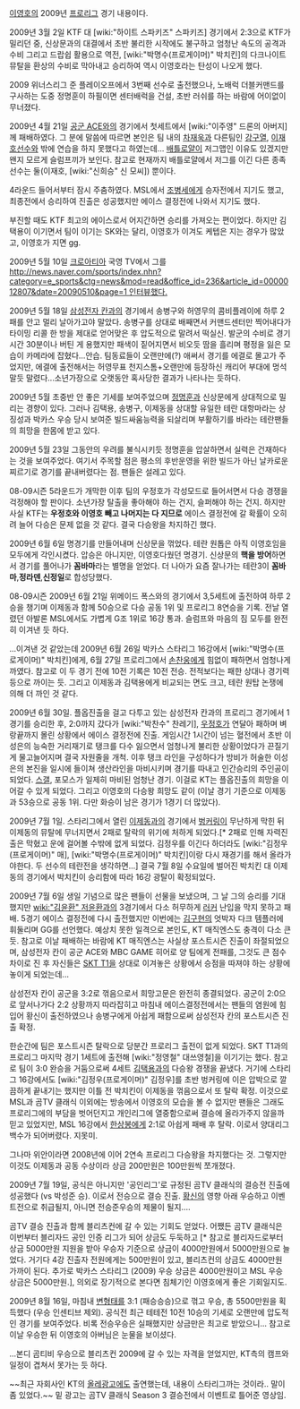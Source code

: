 [[이영호]]의 2009년 [[프로리그]] 경기 내용이다.

2009년 3월 2일 KTF 대 [wiki:"하이트 스파키즈" 스파키즈] 경기에서 2:3으로 KTF가 밀리던 중, 신상문과의 대결에서 초반 불리한 시작에도 불구하고 엄청난 속도의 공격과 수비 그리고 드랍쉽 활용으로 역전, [wiki:"박명수(프로게이머)" 박치킨]의 다크나이트 뮤탈을 환상의 수비로 막아내고 승리하여 역시 이영호라는 탄성이 나오게 했다.

2009 위너스리그 준 플레이오프에서 3번째 선수로 출전했으나, 노배럭 더블커맨드를 구사하는 도중 정명훈이 하필이면 센터배럭을 건설, 초반 러쉬를 하는 바람에 어이없이 무너졌다.

2009년 4월 21일 [[공군 ACE]]와의 경기에서 첫세트에서 [wiki:"이주영" 드론의 아버지]께 패배하였다. 그 분에 말씀에 따르면 본인은 팀 내의 [[차재욱]]과 다른팀인 [[강구열]], [[이재호]]선수와 밖에 연습을 하지 못했다고 하였는데... [[배틀로얄]]이 저그맵인 이유도 있겠지만 왠지 모르게 슬럼프끼가 보인다. 참고로 현재까지 배틀로얄에서 저그를 이긴 다른 종족 선수는 둘(이재호, [wiki:"신희승" 신 모씨]) 뿐이다.

4라운드 들어서부터 잠시 주춤하였다. MSL에서 [[조병세]]에게 승자전에서 지기도 했고, 최종전에서 승리하여 진출은 성공했지만 에이스 결정전에 나와서 지기도 했다.

부진할 때도 KTF 최고의 에이스로서 어지간하면 승리를 가져오는 편이었다. 하지만 김택용이 이기면서 팀이 이기는 SK와는 달리, 이영호가 이겨도 케텝은 지는 경우가 많았고, 이영호가 지면 gg.

2009년 5월 10일 [[크로아티아]] 국영 TV에서 그를 [[http://news.naver.com/sports/index.nhn?category=e_sports&ctg=news&mod=read&office_id=236&article_id=0000012807&date=20090510&page=1 인터뷰했다.]]

2009년 5월 18일 [[삼성전자 칸]]과의 경기에서 송병구와 허영무의 콤비플레이에 하루 2패를 안고 멀리 날아가고야 말았다. 송병구를 상대로 배째면서 커맨드센터만 찍어내다가 타이밍 리콜 한 방을 제대로 얻어맞은 후 압도적으로 말려서 떡실신. 발군의 수비로 경기시간 30분이나 버틴 게 용했지만 패색이 짙어지면서 비오듯 땀을 흘리며 평정을 잃은 모습이 카메라에 잡혔다...안습. 팀동료들이 오랜만에(?) 애써서 경기를 에결로 몰고가 주었지만, 에결에 출전해서는 허영무표 천지스톰+오랜만에 등장하신 캐리어 부대에 멍석말듯 말렸다...소년가장으로 오랫동안 혹사당한 결과가 나타나는 듯하다.

2009년 5월 초중반 안 좋은 기세를 보여주었으며 [[정명훈]]과 신상문에게 상대적으로 밀리는 경향이 있다. 그러나 김택용, 송병구, 이제동을 상대할 유일한 테란 대항마라는 상징성과 박카스 우승 당시 보여준 빌드싸움능력을 되살리며 부활하기를 바라는 테란팬들의 희망을 한몸에 받고 있다.

2009년 5월 23일 그동안의 우려를 불식시키듯 정명훈을 압살하면서 실력은 건재하다는 것을 보여주었다. 여기서 주목할 점은 평소의 후반운영을 위한 빌드가 아닌 날카로운 찌르기로 경기를 끝내버렸다는 점. 팬들은 설레고 있다.
 
08-09시즌 5라운드가 개막한 이후 팀의 우정호가 각성모드로 들어서면서 다승 경쟁을 걱정해야 할 판이다. 소년가장 탈출을 좋아해야 하는 건지, 슬퍼해야 하는 건지. 하지만 사실 KTF는 '''우정호와 이영호 빼고 나머지는 다 지므로''' 에이스 결정전에 갈 확률이 오히려 늘어 다승은 문제 없을 것 같다. 결국 다승왕을 차지하긴 했다.

2009년 6월 6일 명경기를 만들어내며 신상문을 꺾었다. 테란 원톱은 아직 이영호임을 모두에게 각인시켰다. 압승은 아니지만, 이영호다웠던 명경기. 신상문의 '''핵을 방어'''하면서 경기를 풀어나가 '''꼼바마'''라는 별명을 얻었다. 더 나아가 요즘 잘나가는 테란3이 '''꼼바마''','''정라덴''','''신정일'''로 합성당했다.

08-09시즌 2009년 6월 21일 위메이드 폭스와의 경기에서 3,5세트에 출전하여 하루 2승을 챙기며 이제동과 함께 50승으로 다승 공동 1위 및 프로리그 8연승을 기록. 전날 열렸던 아발론 MSL에서도 가볍게 G조 1위로 16강 통과. 슬럼프와 마음의 짐 모두를 완전히 이겨낸 듯 하다.

...이겨낸 것 같았는데 2009년 6월 26일 박카스 스타리그 16강에서 [wiki:"박명수(프로게이머)" 박치킨]에게, 6월 27일 프로리그에서 [[손찬웅]]에게 힘없이 패하면서 엄청나게 까였다. 참고로 이 두 경기 전에 10전 기록은 10전 전승. 전적보다는 패한 상대나 경기력 등으로 까이는 듯. 그리고 이제동과 김택용에게 비교되는 면도 크고, 테란 원탑 논쟁에 의해 더 까인 것 같다.

2009년 6월 30일. 플옵진출을 걸고 다투고 있는 삼성전자 칸과의 프로리그 경기에서 1경기를 승리한 후, 2:0까지 갔다가 [wiki:"박찬수" 찬레기], [[우정호]]가 연달아 패하며 벼랑끝까지 몰린 상황에서 에이스 결정전에 진출. 게임시간 1시간이 넘는 혈전에서 초반 이성은의 능숙한 거리재기로 탱크를 다수 잃으면서 엄청나게 불리한 상황이었다가 끈질기게 물고늘어지며 결국 자원줄을 개척. 이후 탱크 라인을 구성하다가 방비가 허술한 이성은의 본진을 일시에 들이쳐 생산라인을 마비시키며 경기를 따내고 인간승리의 주인공이 되었다. [[스갤]], 포모스가 일제히 마비된 엄청난 경기. 이걸로 KT는 플옵진출의 희망을 이어갈 수 있게 되었다. 그리고 이영호의 다승왕 희망도 같이 (이날 경기 기준으로 이제동과 53승으로 공동 1위. 다만 화승이 남은 경기가 1경기 더 많았다).

2009년 7월 1일. 스타리그에서 열린 [[이제동]]과의 경기에서 [[벙커링]]이 무난하게 막힌 뒤 이제동의 뮤탈에 무너지면서 2패로 탈락의 위기에 처하게 되었다.[* 2패로 인해 자력진출은 막혔고 운에 걸어볼 수밖에 없게 되었다. 김정우를 이긴다 하더라도 [wiki:"김정우(프로게이머)" 매], [wiki:"박명수(프로게이머)" 박치킨]이랑 다시 재경기를 해서 올라가야한다. 두 선수의 테란전을 생각하면...] 결국 7월 8일 수요일에 벌어진 박치킨 대 이제동의 경기에서 박치킨이 승리함에 따라 16강 광탈이 확정되었다.

2009년 7월 6일 생일 기념으로 많은 팬들이 선물을 보냈으며, 그 날 그의 승리를 기대했지만 [[wiki:"김윤환" 저윤환]]과의 3경기에서 다소 허무하게 [[러커]] 난입을 막지 못하고 패배. 5경기 에이스 결정전에 다시 출전했지만 이번에는 [[김구현]]의 엇박자 다크 템플러에 휘둘리며 GG를 선언했다. 예상치 못한 일격으로 본인도, KT 매직엔스도 충격이 다소 큰 듯. 참고로 이날 패배하는 바람에 KT 매직엔스는 사실상 포스트시즌 진출이 좌절되었으며, 삼성전자 칸이 공군 ACE와 MBC GAME 히어로 양 팀에게 전패를, 그것도 큰 점수차이로 진 후 자신들은 [[SKT T1]]을 상대로 이겨놓은 상황에서 승점을 따져야 하는 상황에 놓이게 되었는데...

삼성전자 칸이 공군을 3:2로 꺾음으로서 희망고문은 완전히 종결되었다. 공군이 2:0으로 앞서나가다 2:2 상황까지 따라잡히고 마침내 에이스결정전에서는 팬들의 염원에 힘입어 황신이 출전하였으나 송병구에게 아쉽게 패함으로써 삼성전자 칸의 포스트시즌 진출 확정.

한순간에 팀은 포스트시즌 탈락으로 당분간 프로리그 출전이 없게 되었다. SKT T1과의 프로리그 마지막 경기 1세트에 출전해 [wiki:"정영철" 대쓰영철]을 이기기는 했다. 참고로 팀이 3:0 완승을 거둠으로써 4세트 [[김택용]]과의 다승왕 경쟁을 끝냈다. 거기에 스타리그 16강에서도 [wiki:"김정우(프로게이머)" 김정우]를 초반 벙커링에 이은 압박으로 깔끔하게 끝내기는 했지만 이틀 전 박치킨이 이제동을 꺾음으로서 또 탈락 확정. 이것으로 MSL과 곰TV 클래식 이외에는 방송에서 이영호의 모습을 볼 수 없지만 팬들은 그래도 프로리그에의 부담을 벗어던지고 개인리그에 열중함으로써 결승에 올라가주지 않을까 믿고 있었지만, MSL 16강에서 [[한상봉]]에게 2:1로 아쉽게 패배 후 탈락. 이로서 양대리그 백수가 되어버렸다. 지못미.

그나마 위안이라면 2008년에 이어 2연속 프로리그 다승왕을 차지했다는 것. 그렇지만 이것도 이제동과 공동 수상이라 상금 200만원은 100만원씩 쪼개졌다. 

2009년 7월 19일, 공식은 아니지만 '공인리그'로 규정된 곰TV 클래식의 결승전 진출에 성공했다 (vs 박성준 승). 이로서 전승으로 결승 진출. [[황신]]의 영향 아래 우승하고 이벤트전으로 취급될지, 아니면 전승준우승의 제물이 될지....

곰TV 결승 진출과 함께 블리츠컨에 갈 수 있는 기회도 얻었다. 어쨌든 곰TV 클래식은 이번부터 블리자드 공인 인증 리그가 되어 상금도 두둑하고 [* 참고로 블리자드로부터 상금 5000만원 지원을 받아 우승자 기준으로 상금이 4000만원에서 5000만원으로 늘었다. 거기다 4강 진출자 전원에게는 500만원이 있고, 블리츠컨의 상금도 4000만원 가까이 된다. 추가로 박카스 스타리그 (2009) 우승 상금은 4000만원이고 MSL 우승 상금은 5000만원.], 의외로 장기적으로 본다면 침체기인 이영호에게 좋은 기회일지도. 

2009년 8월 16일, 마침내 [[변형태]]를 3:1 (패승승승)으로 꺾고 우승, 총 5500만원을 획득했다 (우승 인센티브 제외). 공식전 최근 테테전 10전 10승의 기세로 오랜만에 압도적인 경기를 보여주었다. 비록 전승우승은 실패했지만 상금만은 최고로 받았으니... 참고로 이날 우승한 뒤 이영호의 아버님은 눈물을 보이셨다.

...본디 곰티비 우승으로 블리츠컨 2009에 갈 수 있는 자격을 얻었지만, KT측의 캠프와 일정이 겹쳐서 못가는 듯 하다.

~~최근 자회사인 KT의 [[올레]]광고에도 출연했는데, 내용이 스타리그까는 것이라.. 말이 좀 있었다.~~
밑 광고는 곰TV 클래식 Season 3 결승전에서 이벤트로 틀어준 영상임.

{{{#!html
<embed pluginspage="http://www.macromedia.com/go/getflashplayer" type="application/x-shockwave-flash" classid="clsid:d27cdb6e-ae6d-11cf-96b8-444553540000" codebase="http://download.macromedia.com/pub/shockwave/cabs/flash/swflash.cab#version=10,0,0,0" width="500" height="435" src="http://play.mgoon.com/Video/V2512834" allowScriptAccess="always" allowFullScreen="true" quality="high"/>
}}}
